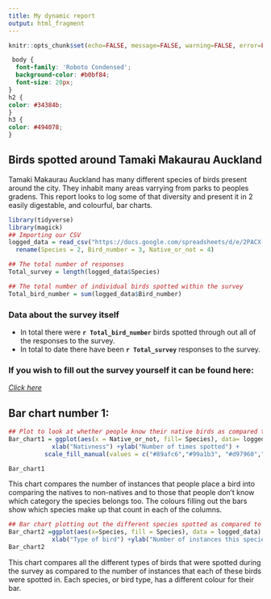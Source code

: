 ---
title: My dynamic report
output: html_fragment
---

```{r setup, include=FALSE}
knitr::opts_chunk$set(echo=FALSE, message=FALSE, warning=FALSE, error=FALSE)

```

```{css}
 body {
  font-family: 'Roboto Condensed';
  background-color: #b0bf84;
  font-size: 20px;
}
h2 {
color: #34384b;
}
h3 {
color: #494078;
}

```

## Birds spotted around Tamaki Makaurau Auckland 
Tamaki Makaurau Auckland has many different species of birds present around the city. They inhabit many areas varrying from parks to peoples gradens. This report looks to log some of that diversity and present it in 2 easily digestable, and colourful, bar charts. 

```{r}
library(tidyverse)
library(magick)
## Importing our CSV
logged_data = read_csv("https://docs.google.com/spreadsheets/d/e/2PACX-1vTOEonK8ilXfFjpLMTf8cPizDb2dxFYK0E1Rz0ksfEI853XPSVR_cHIUxy15O1RdOcw0YydWk7CJsv4/pub?output=csv") %>%
  rename(Species = 2, Bird_number = 3, Native_or_not = 4)

## The total number of responses 
Total_survey = length(logged_data$Species)

## The total number of individual birds spotted within the survey
Total_bird_number = sum(logged_data$Bird_number)

```
### Data about the survey itself
- In total there were **`r Total_bird_number `** birds spotted through out all of the responses to the survey.
- In total to date there have been **`r Total_survey `** responses to the survey. 

### If you wish to fill out the survey yourself it can be found here:

[*Click here*](https://docs.google.com/forms/d/e/1FAIpQLSeDvUddI-7dkcU234_B1SEd_XedrnOpzu0s8k3h5mwloJVbiA/viewform?usp=dialog)

## Bar chart number 1:

``` {r,fig.height=5,fig.width=7}

## Plot to look at whether people know their native birds as compared to their non-native birds.The that colours fill the bars represent what the type of bird spotted was. 
Bar_chart1 = ggplot(aes(x = Native_or_not, fill= Species), data= logged_data) +geom_bar() +
            xlab("Nativness") +ylab("Number of times spotted") + 
          scale_fill_manual(values = c("#89afc6","#99a1b3", "#d97960","#928c5b","#c6d365","#2c2c2c","#415227","#656462","#bc844c"))

Bar_chart1

```

This chart compares the number of instances that people place a bird into comparing the natives to non-natives and to those that people don't know which category the species belongs too. The colours filling out the bars show which species make up that count in each of the columns. 

``` {r,fig.height=5,fig.width=9}
## Bar chart plotting out the different species spotted as compared to number of instances they were spotted in
Bar_chart2 =ggplot(aes(x=Species, fill = Species), data = logged_data) + geom_bar()+
            xlab("Type of bird") +ylab("Number of instances this species was spotted") + scale_fill_manual(values = c("#89afc6","#99a1b3", "#d97960","#928c5b","#c6d365","#2c2c2c","#415227","#656462","#bc844c"))
Bar_chart2
```

This chart compares all the different types of birds that were spotted during the survey as compared to the number of instances that each of these birds were spotted in. Each species, or bird type, has a different colour for their bar. 
